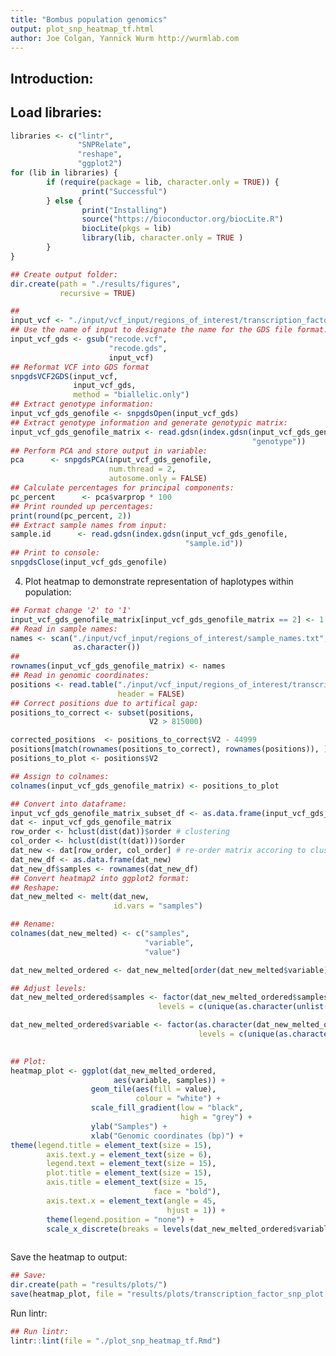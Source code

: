 ```yaml
---
title: "Bombus population genomics"
output: plot_snp_heatmap_tf.html
author: Joe Colgan, Yannick Wurm http://wurmlab.com
---
```


## Introduction:


## Load libraries:

```r
libraries <- c("lintr",
               "SNPRelate",
               "reshape",
               "ggplot2")
for (lib in libraries) {
        if (require(package = lib, character.only = TRUE)) {
                print("Successful")
        } else {
                print("Installing")
                source("https://bioconductor.org/biocLite.R")
                biocLite(pkgs = lib)
                library(lib, character.only = TRUE )
        }
}

## Create output folder:
dir.create(path = "./results/figures",
           recursive = TRUE)
```


```r
## 
input_vcf <- "./input/vcf_input/regions_of_interest/transcription_factor_sweep_snp_positions.recode.vcf"
## Use the name of input to designate the name for the GDS file format.
input_vcf_gds <- gsub("recode.vcf",
                      "recode.gds",
                      input_vcf)
## Reformat VCF into GDS format
snpgdsVCF2GDS(input_vcf,
              input_vcf_gds,
              method = "biallelic.only")
## Extract genotype information:
input_vcf_gds_genofile <- snpgdsOpen(input_vcf_gds)
## Extract genotype information and generate genotypic matrix:  
input_vcf_gds_genofile_matrix <- read.gdsn(index.gdsn(input_vcf_gds_genofile,
                                                      "genotype"))
## Perform PCA and store output in variable:  
pca      <- snpgdsPCA(input_vcf_gds_genofile,
                      num.thread = 2,
                      autosome.only = FALSE)
## Calculate percentages for principal components:  
pc_percent      <- pca$varprop * 100
## Print rounded up percentages:  
print(round(pc_percent, 2))
## Extract sample names from input:  
sample.id      <- read.gdsn(index.gdsn(input_vcf_gds_genofile,
                                       "sample.id"))
## Print to console:
snpgdsClose(input_vcf_gds_genofile)
```

4) Plot heatmap to demonstrate representation of haplotypes within population:

```r
## Format change '2' to '1'
input_vcf_gds_genofile_matrix[input_vcf_gds_genofile_matrix == 2] <- 1
## Read in sample names:
names <- scan("./input/vcf_input/regions_of_interest/sample_names.txt",
              as.character())
##
rownames(input_vcf_gds_genofile_matrix) <- names
## Read in genomic coordinates:
positions <- read.table("./input/vcf_input/regions_of_interest/transcription_factor_sweep_snp_positions.txt",
                        header = FALSE)
## Correct positions due to artifical gap:
positions_to_correct <- subset(positions,
                               V2 > 815000)

corrected_positions  <- positions_to_correct$V2 - 44999
positions[match(rownames(positions_to_correct), rownames(positions)), ]$V2 <- corrected_positions
positions_to_plot <- positions$V2

## Assign to colnames:
colnames(input_vcf_gds_genofile_matrix) <- positions_to_plot

## Convert into dataframe:
input_vcf_gds_genofile_matrix_subset_df <- as.data.frame(input_vcf_gds_genofile_matrix)
dat <- input_vcf_gds_genofile_matrix
row_order <- hclust(dist(dat))$order # clustering
col_order <- hclust(dist(t(dat)))$order
dat_new <- dat[row_order, col_order] # re-order matrix accoring to clustering
dat_new_df <- as.data.frame(dat_new)
dat_new_df$samples <- rownames(dat_new_df)
## Convert heatmap2 into ggplot2 format:
## Reshape:
dat_new_melted <- melt(dat_new,
                       id.vars = "samples")

## Rename:
colnames(dat_new_melted) <- c("samples",
                              "variable",
                              "value")

dat_new_melted_ordered <- dat_new_melted[order(dat_new_melted$variable), ]

## Adjust levels:
dat_new_melted_ordered$samples <- factor(dat_new_melted_ordered$samples,
                                 levels = c(unique(as.character(unlist(dat_new_melted_ordered$samples)))))

dat_new_melted_ordered$variable <- factor(as.character(dat_new_melted_ordered$variable),
                                          levels = c(unique(as.character(unlist(dat_new_melted_ordered$variable)))))
                                

## Plot:
heatmap_plot <- ggplot(dat_new_melted_ordered,
                       aes(variable, samples)) +
                  geom_tile(aes(fill = value),
                            colour = "white") +
                  scale_fill_gradient(low = "black",
                                      high = "grey") +
                  ylab("Samples") +
                  xlab("Genomic coordinates (bp)") +
theme(legend.title = element_text(size = 15),
        axis.text.y = element_text(size = 6),
        legend.text = element_text(size = 15),
        plot.title = element_text(size = 15),
        axis.title = element_text(size = 15,
                                face = "bold"),
        axis.text.x = element_text(angle = 45,
                                   hjust = 1)) +
        theme(legend.position = "none") +
        scale_x_discrete(breaks = levels(dat_new_melted_ordered$variable)[c(T,
                                                                            rep(F, 9))])
```

Save the heatmap to output:

```r
## Save:
dir.create(path = "results/plots/")
save(heatmap_plot, file = "results/plots/transcription_factor_snp_plot.Rdata")
```

Run lintr:

```r
## Run lintr:
lintr::lint(file = "./plot_snp_heatmap_tf.Rmd")

```
